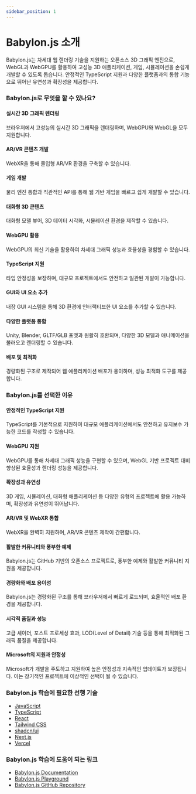 ```yaml
---
sidebar_position: 1
---
```


# Babylon.js 소개

Babylon.js는 차세대 웹 렌더링 기술을 지원하는 오픈소스 3D 그래픽 엔진으로, WebGL과 WebGPU를 활용하여 고성능 3D 애플리케이션, 게임, 시뮬레이션을 손쉽게 개발할 수 있도록 돕습니다. 안정적인 TypeScript 지원과 다양한 플랫폼과의 통합 기능으로 뛰어난 유연성과 확장성을 제공합니다.

### Babylon.js로 무엇을 할 수 있나요?

#### 실시간 3D 그래픽 렌더링

브라우저에서 고성능의 실시간 3D 그래픽을 렌더링하며, WebGPU와 WebGL을 모두 지원합니다.

#### AR/VR 콘텐츠 개발

WebXR을 통해 몰입형 AR/VR 환경을 구축할 수 있습니다.

#### 게임 개발

물리 엔진 통합과 직관적인 API를 통해 웹 기반 게임을 빠르고 쉽게 개발할 수 있습니다.

#### 대화형 3D 콘텐츠

대화형 모델 뷰어, 3D 데이터 시각화, 시뮬레이션 환경을 제작할 수 있습니다.

#### WebGPU 활용

WebGPU의 최신 기술을 활용하여 차세대 그래픽 성능과 효율성을 경험할 수 있습니다.

#### TypeScript 지원

타입 안정성을 보장하며, 대규모 프로젝트에서도 안전하고 일관된 개발이 가능합니다.

#### GUI와 UI 요소 추가

내장 GUI 시스템을 통해 3D 환경에 인터랙티브한 UI 요소를 추가할 수 있습니다.

#### 다양한 플랫폼 통합

Unity, Blender, GLTF/GLB 포맷과 원활히 호환되며, 다양한 3D 모델과 애니메이션을 불러오고 렌더링할 수 있습니다.

#### 배포 및 최적화

경량화된 구조로 제작되어 웹 애플리케이션 배포가 용이하며, 성능 최적화 도구를 제공합니다.

### Babylon.js를 선택한 이유

#### 안정적인 TypeScript 지원

TypeScript를 기본적으로 지원하여 대규모 애플리케이션에서도 안전하고 유지보수 가능한 코드를 작성할 수 있습니다.

#### WebGPU 지원

WebGPU를 통해 차세대 그래픽 성능을 구현할 수 있으며, WebGL 기반 프로젝트 대비 향상된 효율성과 렌더링 성능을 제공합니다.

#### 확장성과 유연성

3D 게임, 시뮬레이션, 대화형 애플리케이션 등 다양한 유형의 프로젝트에 활용 가능하며, 확장성과 유연성이 뛰어납니다.

#### AR/VR 및 WebXR 통합

WebXR을 완벽히 지원하며, AR/VR 콘텐츠 제작이 간편합니다.

#### 활발한 커뮤니티와 풍부한 예제

Babylon.js는 GitHub 기반의 오픈소스 프로젝트로, 풍부한 예제와 활발한 커뮤니티 지원을 제공합니다.

#### 경량화와 배포 용이성

Babylon.js는 경량화된 구조를 통해 브라우저에서 빠르게 로드되며, 효율적인 배포 환경을 제공합니다.

#### 시각적 품질과 성능

고급 셰이더, 포스트 프로세싱 효과, LOD(Level of Detail) 기술 등을 통해 최적화된 그래픽 품질을 제공합니다.

#### Microsoft의 지원과 안정성

Microsoft가 개발을 주도하고 지원하여 높은 안정성과 지속적인 업데이트가 보장됩니다. 이는 장기적인 프로젝트에 이상적인 선택이 될 수 있습니다.

### Babylon.js 학습에 필요한 선행 기술

- [JavaScript](./../javascript/intro)
- [TypeScript](./../typescript/intro)
- [React](./../react/intro)
- [Tailwind CSS](./../tailwindcss/intro)
- [shadcn/ui](./../shadcn-ui/intro)
- [Next.js](./../nextjs/intro)
- [Vercel](./../vercel/intro)

### Babylon.js 학습에 도움이 되는 링크

- [Babylon.js Documentation](https://doc.babylonjs.com/)
- [Babylon.js Playground](https://playground.babylonjs.com/)
- [Babylon.js GitHub Repository](https://github.com/BabylonJS/Babylon.js)
